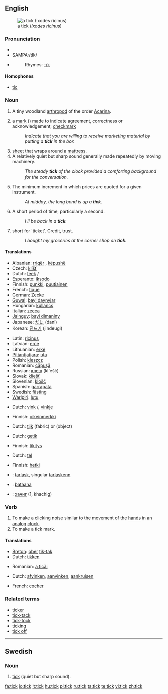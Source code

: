 {{wikipedia|Tick (disambiguation)|tick}}
==English==

[[Image:Tick_2_%28aka%29.jpg|thumb|a tick (''Ixodes ricinus'')]]

===Pronunciation===
* {{IPA|/tɪk/}}
* SAMPA:/tIk/
* {{audio|en-us-tick.ogg|Audio (US)}}
*: Rhymes: [[Rhymes:English:-ɪk|-ɪk]]

====Homophones====
* [[tic]]

===Noun===
{{en-noun}}

# {{context|fauna}} A tiny woodland [[arthropod]] of the order [[Acarina]].
# {{UK}} a [[mark]] ({{unicode|✓}}) made to indicate agreement, correctness or acknowledgement; [[checkmark]]
#: ''Indicate that you are willing to receive marketing material by putting a '''tick''' in the box''
# [[sheet]] that wraps around a [[mattress]].
# A relatively quiet but sharp sound generally made repeatedly by moving machinery.
#: ''The steady '''tick''' of the clock provided a comforting background for the conversation.''
# {{trading}} The minimum increment in which prices are quoted for a given instrument.
#: ''At midday, the long bond is up a '''tick'''.''
# {{colloquial}} A short period of time, particularly a second.
#: ''I'll be back in a '''tick'''.''
# {{context|UK|colloquial}} short for 'ticket'. Credit, trust.
#: ''I bought my groceries at the corner shop on '''tick'''.''

====Translations====
{{trans-top|arthropod}}
* Albanian: [[rriqër]] {{m}}, [[këpushë]] {{f}}
* Czech: [[klíšť]] {{m}}
* Dutch: [[teek]] {{f}}/{{m}}
* Esperanto: [[iksodo]]
* Finnish: [[punkki]], [[puutiainen]]
* French: [[tique]] {{f}}
* German: [[Zecke]] {{f}}
* [[Guwal]]: [[bayi daynyjar]]
* Hungarian: [[kullancs]]
* Italian: [[zecca]] {{f}}
* [[Jalnguy]]: [[bayi dimaniny]]
* Japanese: [[だに]] (dani)
* Korean: [[진드기]] (jindeugi)
{{trans-mid}}
* Latin: [[ricinus]] {{m}}
* Latvian: [[ērce]] {{m}}
* Lithuanian: [[erkė]] {{m}}
* [[Pitjantjatjara]]: [[uta]]
* Polish: [[kleszcz]] {{m}}
* Romanian: [[căpuşă]] {{f}}
* Russian: [[клещ]] (kl'ešč) {{m}}
* Slovak: [[kliešť]] {{m}}
* Slovenian: [[klošč]] {{m}}
* Spanish: [[garrapata]] {{f}}
* Swedish: [[fästing]] {{c}}
* [[Warlpiri]]: [[lutu]]
{{trans-bottom}}

{{trans-top|checkmark}}
* Dutch: [[vink]] {{f}}/{{m}}, [[vinkje]] {{n}}
{{trans-mid}}
* Finnish: [[oikeinmerkki]]
{{trans-bottom}}

{{trans-top|sheet around a mattress}}
* Dutch: [[tijk]] {{n}} (fabric) or {{m}} (object)
{{trans-mid}}
{{trans-bottom}}

{{trans-top|quiet but sharp sound}}
* Dutch: [[getik]] {{n}}
{{trans-mid}}
* Finnish: [[tikitys]]
{{trans-bottom}}

{{trans-top|minimum increment}}
{{trans-mid}}
{{trans-bottom}}

{{trans-top|short period of time}}
* Dutch: [[tel]] {{m}}
{{trans-mid}}
* Finnish: [[hetki]]
{{trans-bottom}}

{{checktrans}}
* {{ttbc|Breton}}: [[tarlask]], singular [[tarlaskenn]] {{f}}
* {{ttbc|Isthmus Zapotec}}: [[bataana]]
* {{ttbc|Mongolian}}: [[хачиг]] (1, khachig)

===Verb===
{{en-verb}}

# To make a clicking noise similar to the movement of the [[hand]]s in an [[analog]] [[clock]].
# To make a tick mark.

====Translations====
{{trans-top|make a clicking noise}}
* [[Breton]]: [[ober]] [[tik-tak]]
* Dutch: [[tikken]]
{{trans-mid}}
* Romanian: [[a ticăi]]
{{trans-bottom}}

{{trans-top|make a tick mark}}
* Dutch: [[afvinken]], [[aanvinken]], [[aankruisen]]
{{trans-mid}}
* French: [[cocher]]
{{trans-bottom}}

===Related terms===
* [[ticker]]
* [[tick-tack]]
* [[tick-tock]]
* [[ticking]]
* [[tick off]]

----

==Swedish==

===Noun===
{{infl|sv|noun|g=n}}
{{sv-noun-irreg-n}}

# [[tick#English|tick]] (quiet but sharp sound).

[[fa:tick]]
[[io:tick]]
[[it:tick]]
[[hu:tick]]
[[pl:tick]]
[[ru:tick]]
[[ta:tick]]
[[te:tick]]
[[vi:tick]]
[[zh:tick]]
